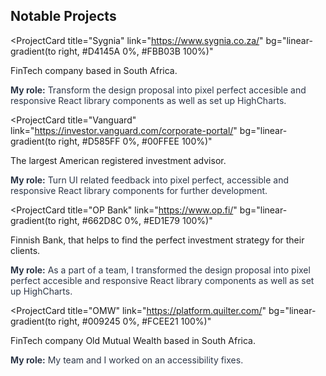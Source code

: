 ## Notable Projects

<ProjectCard
  title="Sygnia"
  link="https://www.sygnia.co.za/"
  bg="linear-gradient(to right, #D4145A 0%, #FBB03B 100%)"
>
FinTech company based in South Africa.

<p style="color:#2d3748;">
  <b>My role:</b> Transform the design proposal into pixel perfect accesible and
  responsive React library components as well as set up HighCharts.
</p>

</ProjectCard>

<ProjectCard
  title="Vanguard"
  link="https://investor.vanguard.com/corporate-portal/"
  bg="linear-gradient(to right, #D585FF 0%, #00FFEE 100%)"
>
  The largest American registered investment advisor.
  <p style="color:#2d3748;">
    <b>My role:</b> Turn UI related feedback into pixel perfect, accessible and
    responsive React library components for further development.
  </p>
</ProjectCard>

<ProjectCard
  title="OP Bank"
  link="https://www.op.fi/"
  bg="linear-gradient(to right, #662D8C 0%, #ED1E79 100%)"
>
  Finnish Bank, that helps to find the perfect investment strategy for their
  clients.
  <p style="color:#2d3748;">
    <b>My role:</b> As a part of a team, I transformed the design proposal into
    pixel perfect accesible and responsive React library components as well as
    set up HighCharts.
  </p>
</ProjectCard>

<ProjectCard
  title="OMW"
  link="https://platform.quilter.com/"
  bg="linear-gradient(to right, #009245 0%, #FCEE21 100%)"
>
  FinTech company Old Mutual Wealth based in South Africa.
  <p style="color:#2d3748;">
    <b>My role:</b> My team and I worked on an accessibility fixes.
  </p>
</ProjectCard>
